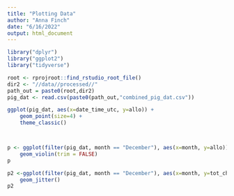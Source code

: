 ```yaml
---
title: "Plotting Data"
author: "Anna Finch"
date: "6/16/2022"
output: html_document
---
```


```r
library("dplyr")
library("ggplot2")
library("tidyverse")

root <- rprojroot::find_rstudio_root_file()
dir2 <- "//data//processed//"
path_out = paste0(root,dir2)
pig_dat <- read.csv(paste0(path_out,"combined_pig_dat.csv"))
```

```r
ggplot(pig_dat, aes(x=date_time_utc, y=allo)) +
    geom_point(size=4) +
    theme_classic()
```

```r

```

```r

```

```r
p <- ggplot(filter(pig_dat, month == "December"), aes(x=month, y=allo))+
    geom_violin(trim = FALSE)
p

p2 <-ggplot(filter(pig_dat, month == "December"), aes(x=month, y=tot_chl_a)) +
    geom_jitter()
p2
                
```

